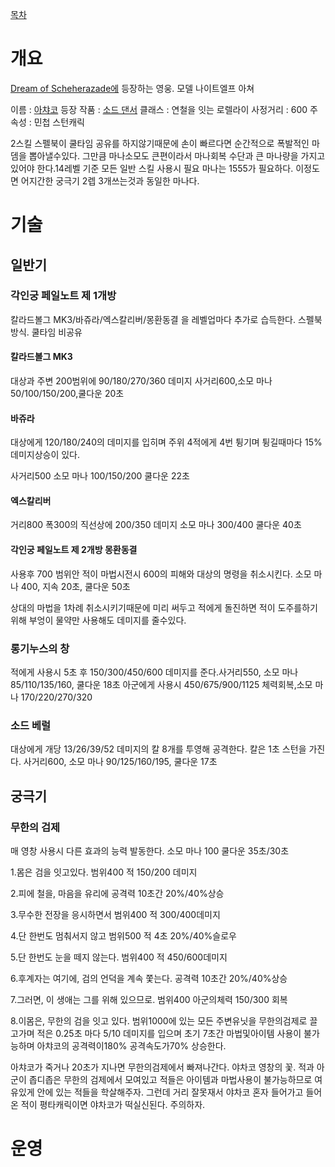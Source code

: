 [[목차]]
= 개요 =
[[Dream of Scheherazade]]에 등장하는 영웅. 모델 나이트엘프 아쳐

이름 : [[아챠코]]
등장 작품 : [[소드 댄서]]
클래스 : 연철을 잇는 로렐라이
사정거리 : 600
주 속성 : 민첩
스턴캐릭 

2스킬 스펠북이 쿨타임 공유를 하지않기때문에 손이 빠르다면 순간적으로 폭발적인 마뎀을 뽑아낼수있다. 그만큼 마나소모도 큰편이라서 마나회복 수단과 큰 마나량을 가지고 있어야 한다.14레벨 기준 모든 일반 스킬 사용시 필요 마나는 1555가 필요하다. 이정도면 어지간한 궁극기 2렙 3개쓰는것과 동일한 마나다.
= 기술 =
== 일반기 ==
=== 각인궁 페일노트 제 1개방 ===
칼라드볼그 MK3/바쥬라/엑스칼리버/몽환동결   을 레벨업마다 추가로 습득한다. 스펠북방식. 쿨타임 비공유

==== 칼라드볼그 MK3 ====
대상과 주변 200범위에 90/180/270/360 데미지
사거리600,소모 마나 50/100/150/200,쿨다운 20초
==== 바쥬라 ====
대상에게 120/180/240의 데미지를 입히며 주위 4적에게 4번 튕기며 튕길때마다 15% 데미지상승이 있다.

사거리500 소모 마나 100/150/200  쿨다운 22초
==== 엑스칼리버 ====
거리800 폭300의 직선상에 200/350 데미지
소모 마나 300/400 쿨다운 40초
==== 각인궁 페일노트 제 2개방 몽환동결 ====
사용후 700 범위안 적이 마법시전시 600의 피해와 대상의 명령을 취소시킨다. 소모 마나 400, 지속 20초, 쿨다운 50초

상대의 마법을 1차례 취소시키기때문에 미리 써두고 적에게 돌진하면 적이 도주를하기위해 부엉이 물약만 사용해도 데미지를 줄수있다.
=== 롱기누스의 창 ===
적에게 사용시 5초 후 150/300/450/600  데미지를 준다.사거리550, 소모 마나 85/110/135/160, 쿨다운 18초
아군에게 사용시 450/675/900/1125 체력회복,소모 마나 170/220/270/320
=== 소드 베럴 ===
대상에게 개당 13/26/39/52  데미지의 칼 8개를 투영해 공격한다. 칼은  1초 스턴을 가진다.
사거리600, 소모 마나 90/125/160/195, 쿨다운 17초
== 궁극기 ==
=== 무한의 검제 ===
매 영창 사용시 다른 효과의 능력 발동한다.
소모 마나 100 쿨다운 35초/30초

1.몸은 검을 잇고있다.
범위400  적 150/200 데미지

2.피에 철을, 마음을 유리에
공격력 10초간 20%/40%상승

3.무수한 전장을 응시하면서
범위400 적 300/400데미지

4.단 한번도 멈춰서지 않고
범위500 적 4초 20%/40%슬로우

5.단 한번도 눈을 떼지 않는다.
범위400 적 450/600데미지

6.후계자는 여기에, 검의 언덕을 계속 쫓는다.
공격력 10초간 20%/40%상승

7.그러면, 이 생애는 그를 위해 있으므로.
범위400 아군의체력 150/300 회복

8.이몸은, 무한의 검을 잇고 있다.
범위1000에 있는 모든  주변유닛을 무한의검제로 끌고가며 적은 0.25초 마다 5/10  데미지를 입으며 초기 7초간 마법및아이템 사용이 불가능하며 아챠코의 공격력이180% 공격속도가70% 상승한다.

아챠코가 죽거나 20초가 지나면 무한의검제에서 빠져나간다.
야차코 영창의 꽃. 적과 아군이 좁디좁은 무한의 검제에서 모여있고 적들은 아이템과 마법사용이 불가능하므로 여유있게 안에 있는 적들을 학살해주자.
그런데 거리 잘못재서 야차코 혼자 들어가고 들어온 적이 평타캐릭이면 야차코가 떡실신된다. 주의하자.
= 운영 =
